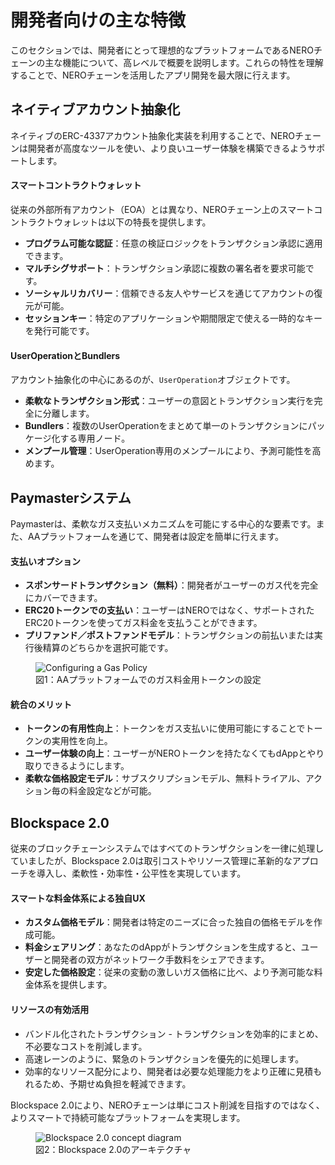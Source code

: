 
# 開発者向けの主な特徴

このセクションでは、開発者にとって理想的なプラットフォームであるNEROチェーンの主な機能について、高レベルで概要を説明します。これらの特性を理解することで、NEROチェーンを活用したアプリ開発を最大限に行えます。

## ネイティブアカウント抽象化

ネイティブのERC-4337アカウント抽象化実装を利用することで、NEROチェーンは開発者が高度なツールを使い、より良いユーザー体験を構築できるようサポートします。

#### スマートコントラクトウォレット

従来の外部所有アカウント（EOA）とは異なり、NEROチェーン上のスマートコントラクトウォレットは以下の特長を提供します。

- **プログラム可能な認証**：任意の検証ロジックをトランザクション承認に適用できます。
- **マルチシグサポート**：トランザクション承認に複数の署名者を要求可能です。
- **ソーシャルリカバリー**：信頼できる友人やサービスを通じてアカウントの復元が可能。
- **セッションキー**：特定のアプリケーションや期間限定で使える一時的なキーを発行可能です。

#### UserOperationとBundlers

アカウント抽象化の中心にあるのが、`UserOperation`オブジェクトです。

- **柔軟なトランザクション形式**：ユーザーの意図とトランザクション実行を完全に分離します。
- **Bundlers**：複数のUserOperationをまとめて単一のトランザクションにパッケージ化する専用ノード。
- **メンプール管理**：UserOperation専用のメンプールにより、予測可能性を高めます。

## Paymasterシステム

Paymasterは、柔軟なガス支払いメカニズムを可能にする中心的な要素です。また、AAプラットフォームを通じて、開発者は設定を簡単に行えます。

#### 支払いオプション

- **スポンサードトランザクション（無料）**：開発者がユーザーのガス代を完全にカバーできます。
- **ERC20トークンでの支払い**：ユーザーはNEROではなく、サポートされたERC20トークンを使ってガス料金を支払うことができます。
- **プリファンド／ポストファンドモデル**：トランザクションの前払いまたは実行後精算のどちらかを選択可能です。

<div className="mt-8 mb-8">
  <figure className="text-center">
    <img 
      src="/assets/aaPlatform/gifs/erc20config.gif" 
      alt="Configuring a Gas Policy"
      className="mx-auto rounded-lg shadow-md"
    />
    <figcaption className="mt-2 text-sm italic text-gray-600">
      図1：AAプラットフォームでのガス料金用トークンの設定
    </figcaption>
  </figure>
</div>

#### 統合のメリット

- **トークンの有用性向上**：トークンをガス支払いに使用可能にすることでトークンの実用性を向上。
- **ユーザー体験の向上**：ユーザーがNEROトークンを持たなくてもdAppとやり取りできるようにします。
- **柔軟な価格設定モデル**：サブスクリプションモデル、無料トライアル、アクション毎の料金設定などが可能。

## Blockspace 2.0

従来のブロックチェーンシステムではすべてのトランザクションを一律に処理していましたが、Blockspace 2.0は取引コストやリソース管理に革新的なアプローチを導入し、柔軟性・効率性・公平性を実現しています。

#### スマートな料金体系による独自UX

- **カスタム価格モデル**：開発者は特定のニーズに合った独自の価格モデルを作成可能。
- **料金シェアリング**：あなたのdAppがトランザクションを生成すると、ユーザーと開発者の双方がネットワーク手数料をシェアできます。
- **安定した価格設定**：従来の変動の激しいガス価格に比べ、より予測可能な料金体系を提供します。

#### リソースの有効活用
- バンドル化されたトランザクション - トランザクションを効率的にまとめ、不必要なコストを削減します。
- 高速レーンのように、緊急のトランザクションを優先的に処理します。
- 効率的なリソース配分により、開発者は必要な処理能力をより正確に見積もれるため、予期せぬ負担を軽減できます。

Blockspace 2.0により、NEROチェーンは単にコスト削減を目指すのではなく、よりスマートで持続可能なプラットフォームを実現します。

<div className="mt-8 mb-8">
  <figure className="text-center">
    <img 
      src="/assets/block2.png" 
      alt="Blockspace 2.0 concept diagram"
      className="mx-auto rounded-lg shadow-md"
    />
    <figcaption className="mt-2 text-sm italic text-gray-600">
      図2：Blockspace 2.0のアーキテクチャ
    </figcaption>
  </figure>
</div>

<PageFeedback path="/ja/getting-started/key-features" />

